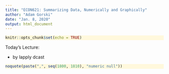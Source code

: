 ```yaml
---
title: "ECON621: Summarizing Data, Numerically and Graphically"
author: "Adam Gorski"
date: "Jan. 8, 2020"
output: html_document
---
```


<style>
div.blue pre { background-color:lightblue; }
div.blue pre.r { background-color:cornsilk; }
</style>
<div class = "blue">
```r
knitr::opts_chunk$set(echo = TRUE)
```

Today's Lecture:

* 
by
lapply
dcast

```r
noquote(paste(",", seq(1800, 1810), "numeric null"))
```
</div>